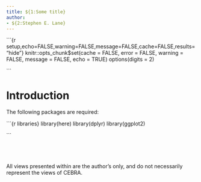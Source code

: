 ```yaml
---
title: ${1:Some title}
author:
- ${2:Stephen E. Lane}
---
```


<!-- Time-stamp: <> -->

\`\`\`{r setup,echo=FALSE,warning=FALSE,message=FALSE,cache=FALSE,results="hide"}
knitr::opts_chunk$set(cache = FALSE, error = FALSE, warning = FALSE,
                      message = FALSE, echo = TRUE)
options(digits = 2)

\`\`\`

# Introduction

The following packages are required:

\`\`\`{r libraries}
library(here)
library(dplyr)
library(ggplot2)

\`\`\`

<p>
  <br><br><br>
  All views presented within are the author's only, and do not necessarily represent the views of CEBRA.
  <br><br>
</p>
